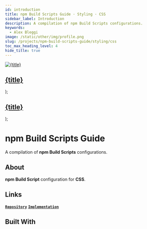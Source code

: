 ```yaml
---
id: introduction
title: npm Build Scripts Guide · Styling · CSS
sidebar_label: Introduction
description: A compilation of npm Build Scripts configurations.
keywords:
  - Alex Bleggi
image: /static/other/img/profile.png
slug: /projects/npm-build-scripts-guide/styling/css
toc_max_heading_level: 4
hide_title: true
---
```



  <a className="built-with" href={url}>
    <img className={`built-with__image ${className}`} src={useBaseUrl(`img/knowledge/${image}`)} alt={title} style={style}/>
    <div className="built-with__overlay">
      <h2 className="built-with__heading">{title}</h2>
    </div>
  </a>
);

  <a className="built-with-text" href={url}>
    <div className="built-with-text__overlay">
      <h2 className="built-with-text__heading">{title}</h2>
    </div>
  </a>
);

# npm Build Scripts Guide

A compilation of **npm Build Scripts** configurations.

## About

**npm Build Script** configuration for **CSS**.

## Links

**[`Repository`](https://github.com/alexbjr369/npm-build-scripts-guide)** **[`Implementation`](/docs/projects/npm-build-scripts/styling/css/implementation)**

## Built With

<div className="markdown-code thin-scrollbar">
  <div className="markdown-code__container">
    <BuiltWith url="/knowledge/editorconfig" image="editorconfig.png" title="EditorConfig"></BuiltWith>
    <BuiltWith url="/knowledge/prettier" image="prettier.svg" title="Prettier"></BuiltWith>
    <BuiltWith url="/knowledge/css" image="css.svg" title="CSS"></BuiltWith>
    <BuiltWith className="fixed-invert" url="/knowledge/stylelint" image="stylelint.svg" title="Stylelint"></BuiltWith>
    <BuiltWith url="/knowledge/postcss" image="postcss.svg" title="PostCSS"></BuiltWith>
    <BuiltWith url="/knowledge/browserslist" image="browserslist.svg" title="Browserslist"></BuiltWith>
    <BuiltWith url="/knowledge/cleancss" image="cleancss.svg" title="cleanCSS"></BuiltWith>
    <BuiltWithText url="/knowledge/lint-staged" title="lint-staged"></BuiltWithText>
    <BuiltWithText url="/knowledge/husky" title="husky"></BuiltWithText>
    <BuiltWithText url="/knowledge/commitlint-cli" title="@commitlint/cli"></BuiltWithText>
    <BuiltWithText url="/knowledge/commitlint-config-conventional" title="@commitlint/config-conventional"></BuiltWithText>
    <BuiltWithText url="/knowledge/commitizen" title="commitizen"></BuiltWithText>
    <BuiltWithText url="/knowledge/cz-conventional-changelog" title="cz-conventional-changelog"></BuiltWithText>
    <BuiltWithText url="/knowledge/stylelint-config-prettier" title="stylelint-config-prettier"></BuiltWithText>
    <BuiltWithText url="/knowledge/stylelint-config-rational-order" title="stylelint-config-rational-order"></BuiltWithText>
    <BuiltWithText url="/knowledge/stylelint-order" title="stylelint-order"></BuiltWithText>
    <BuiltWithText url="/knowledge/clean-css-cli" title="clean-css-cli"></BuiltWithText>
    <BuiltWithText url="/knowledge/html-minifier" title="html-minifier"></BuiltWithText>
    <BuiltWithText url="/knowledge/live-server" title="live-server"></BuiltWithText>
    <BuiltWithText url="/knowledge/npm-run-all" title="npm-run-all"></BuiltWithText>
    <BuiltWithText url="/knowledge/postcss-cli" title="postcss-cli"></BuiltWithText>
    <BuiltWithText url="/knowledge/postcss-discard-comments" title="postcss-discard-comments"></BuiltWithText>
    <BuiltWithText url="/knowledge/postcss-import" title="postcss-import"></BuiltWithText>
    <BuiltWithText url="/knowledge/postcss-nested" title="postcss-nested"></BuiltWithText>
    <BuiltWithText url="/knowledge/postcss-preset-env" title="postcss-preset-env"></BuiltWithText>
    <BuiltWithText url="/knowledge/replace-in-file" title="replace-in-file"></BuiltWithText>
    <BuiltWithText url="/knowledge/shx" title="shx"></BuiltWithText>
  </div>
</div>













